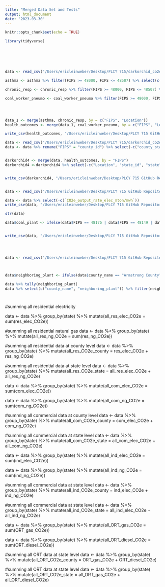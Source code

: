 ```yaml
---
title: "Merged Data Set and Tests"
output: html_document
date: "2023-03-30"
---
```


```r
knitr::opts_chunk$set(echo = TRUE)
```

```r
library(tidyverse)






data <- read_csv("/Users/ericleinweber/Desktop/PLCY 715/darkorchid_co2data.csv")

```

```r


asthma <- asthma %>% filter(FIPS >= 48000, FIPS <= 48507) %>% select(c("Location", "FIPS", `Mortality Rate, 2014*`, `% Change in Mortality Rate, 1980-2014`)) %>% mutate("2014_mortality_ast" = `Mortality Rate, 2014*`, "perc_mortality_change_ast" = `% Change in Mortality Rate, 1980-2014`) %>% select(-c(`% Change in Mortality Rate, 1980-2014`, `Mortality Rate, 2014*`))

chronic_resp <- chronic_resp %>% filter(FIPS >= 48000, FIPS <= 48507) %>% select(c("Location", "FIPS", `Mortality Rate, 2014*`, `% Change in Mortality Rate, 1980-2014`)) %>% mutate("2014_mortality_resp" = `Mortality Rate, 2014*`, "perc_mortality_change_resp" = `% Change in Mortality Rate, 1980-2014`) %>% select(-c(`% Change in Mortality Rate, 1980-2014`, `Mortality Rate, 2014*`))

coal_worker_pneumo <- coal_worker_pneumo %>% filter(FIPS >= 48000, FIPS <= 48507) %>% select(c("Location", "FIPS", `Mortality Rate, 2014*`, `% Change in Mortality Rate, 1980-2014`)) %>% mutate("2014_mortality_cwp" = `Mortality Rate, 2014*`, "perc_mortality_change_cwp" = `% Change in Mortality Rate, 1980-2014`) %>% select(-c(`% Change in Mortality Rate, 1980-2014`, `Mortality Rate, 2014*`))




data_1 <- merge(asthma, chronic_resp, by = c("FIPS", "Location"))
health_outcomes <- merge(data_1, coal_worker_pneumo, by = c("FIPS", "Location"))

write_csv(health_outcomes, "/Users/ericleinweber/Desktop/PLCY 715 GitHub Repository/final-team-projects-darkorchid/DarkOrchid/Leinweber/health_outcomes_TX.csv")
```

```r
data <- read_csv("/Users/ericleinweber/Desktop/PLCY 715/darkorchid_co2data.csv")
data <- data %>% rename("FIPS" = "county_id") %>% select(-c("county_state_name", "population_cohort", "employment_cohort", "cohort", "longitude", "latitude")) %>% filter(FIPS >= 48000, FIPS <= 48507)


darkorchid4 <- merge(data, health_outcomes, by = "FIPS")
darkorchid4 <-darkorchid4 %>% select(-c("Location", "state_id", "state"))


write_csv(darkorchid4, "/Users/ericleinweber/Desktop/PLCY 715 GitHub Repository/final-team-projects-darkorchid/DarkOrchid/Leinweber/darkorchid4_TX.csv")


data <- read_csv("/Users/ericleinweber/Desktop/PLCY 715 GitHub Repository/final-team-projects-darkorchid/DarkOrchid/Leinweber/darkorchid4_TX.csv")

data <- data %>% select(-c(`CO2e_output_rate_elec_mton/mwh`))
write_csv(data, "/Users/ericleinweber/Desktop/PLCY 715 GitHub Repository/final-team-projects-darkorchid/DarkOrchid/Leinweber/darkorchid4_TX.csv")

str(data)
```

```r
data$coal_plant <- ifelse(data$FIPS == 48175 | data$FIPS == 48149 | data$FIPS ==  48375 | data$FIPS ==  48029 | data$FIPS ==  48293 | data$FIPS ==  48395 | data$FIPS ==  48401 | data$FIPS ==  48157 | data$FIPS ==  48203 | data$FIPS ==  48013 | data$FIPS ==  48309 | data$FIPS ==  48279 | data$FIPS ==  48449, 1, 0)


write_csv(data, "/Users/ericleinweber/Desktop/PLCY 715 GitHub Repository/final-team-projects-darkorchid/DarkOrchid/Leinweber/darkorchid4_TX.csv")




data <- read_csv("/Users/ericleinweber/Desktop/PLCY 715 GitHub Repository/final-team-projects-darkorchid/DarkOrchid/Cleaned Merged Data/darkorchid4_TX.csv")



data$neighboring_plant <- ifelse(data$county_name == "Armstrong County" | data$county_name == "Atascosa County" | data$county_name == "Austin County" | data$county_name == "Bailey County" | data$county_name == "Bandera County"| data$county_name == "Bastrop County" | data$county_name == "Bee County" | data$county_name == "Bell County" | data$county_name == "Bexar County" | data$county_name == "Bosque County" | data$county_name == "Brazoria County" | data$county_name == "Brazos County" | data$county_name == "Burleson County" | data$county_name == "Caldwell County" | data$county_name == "Camp County" | data$county_name == "Carson County" | data$county_name == "Castro County" | data$county_name == "Cherokee County" | data$county_name == "Cochran County" | data$county_name == "Colorado County" | data$county_name == "Comal County" | data$county_name == "Coryell County" | data$county_name == "Deaf Smith County" | data$county_name == "DeWitt County" | data$county_name == "Falls County" | data$county_name == "Franklin County" | data$county_name == "Freestone County" | data$county_name == "Frio County" | data$county_name == "Gonzales County" | data$county_name == "Gregg County" | data$county_name == "Guadalupe County" | data$county_name == "Hale County" | data$county_name == "Harris County" | data$county_name == "Harrison County" | data$county_name == "Hartley County" | data$county_name == "Hill County" | data$county_name == "Hockley County" | data$county_name == "Hutchinson County" | data$county_name == "Karnes County" | data$county_name == "Kendall County" | data$county_name == "La Salle County" | data$county_name == "Lavaca County" | data$county_name == "Lee County" | data$county_name == "Leon County" | data$county_name == "Limestone County" | data$county_name == "Live Oak County" | data$county_name == "Lubbock County" | data$county_name == "Marion County" | data$county_name == "McLennan County" | data$county_name == "McMullen County" | data$county_name == "Medina County" | data$county_name == "Milam County" | data$county_name == "Moore County" | data$county_name == "Morris County" | data$county_name == "Nacogdoches County" | data$county_name == "Navarro County" | data$county_name == "Oldham County" | data$county_name == "Panola County" | data$county_name == "Parmer County" | data$county_name == "Randall County" | data$county_name == "Red River County" | data$county_name == "Refugio County" | data$county_name == "Robertson County" | data$county_name == "Rusk County" | data$county_name == "Shelby County" | data$county_name == "Smith County" | data$county_name == "Upshur County" | data$county_name == "Victoria County" | data$county_name == "Waller County" | data$county_name == "Washington County" | data$county_name == "Wharton County" | data$county_name == "Wilson County", 1, 0)

data %>% tally(neighboring_plant)
data %>% select(c("county_name", "neighboring_plant")) %>% filter(neighboring_plant == 1)




```


#summing all residential electricity 

data <- data %>% group_by(state) %>% mutate(all_res_elec_CO2e = sum(res_elec_CO2e))

#summing all residential natural gas
data <- data %>% group_by(state) %>% mutate(all_res_ng_CO2e = sum(res_ng_CO2e))

#summing all residential data at county level
data <- data %>% group_by(state) %>% mutate(all_res_CO2e_county = res_elec_CO2e + res_ng_CO2e)

#summing all residential data at state level
data <- data %>% group_by(state) %>% mutate(all_res_CO2e_state = all_res_elec_CO2e + all_res_ng_CO2e)


data <- data %>% group_by(state) %>% mutate(all_com_elec_CO2e = sum(com_elec_CO2e))

data <- data %>% group_by(state) %>% mutate(all_com_ng_CO2e = sum(com_ng_CO2e))

#summing all commercial data at county level
data <- data %>% group_by(state) %>% mutate(all_com_CO2e_county = com_elec_CO2e + com_ng_CO2e)

#summing all commercial data at state level
data <- data %>% group_by(state) %>% mutate(all_com_CO2e_state = all_com_elec_CO2e + all_com_ng_CO2e)


data <- data %>% group_by(state) %>% mutate(all_ind_elec_CO2e = sum(ind_elec_CO2e))

data <- data %>% group_by(state) %>% mutate(all_ind_ng_CO2e = sum(ind_ng_CO2e))

#summing all commercial data at state level
data <- data %>% group_by(state) %>% mutate(all_ind_CO2e_county = ind_elec_CO2e + ind_ng_CO2e)

#summing all commercial data at state level
data <- data %>% group_by(state) %>% mutate(all_ind_CO2e_state = all_ind_elec_CO2e + all_ind_ng_CO2e)


data <- data %>% group_by(state) %>% mutate(all_ORT_gas_CO2e = sum(ORT_gas_CO2e))

data <- data %>% group_by(state) %>% mutate(all_ORT_diesel_CO2e = sum(ORT_diesel_CO2e))


#summing all ORT  data at state level
data <- data %>% group_by(state) %>% mutate(all_ORT_CO2e_county = ORT_gas_CO2e + ORT_diesel_CO2e)

#summing all ORT data at state level
data <- data %>% group_by(state) %>% mutate(all_ORT_CO2e_state = all_ORT_gas_CO2e + all_ORT_diesel_CO2e)


